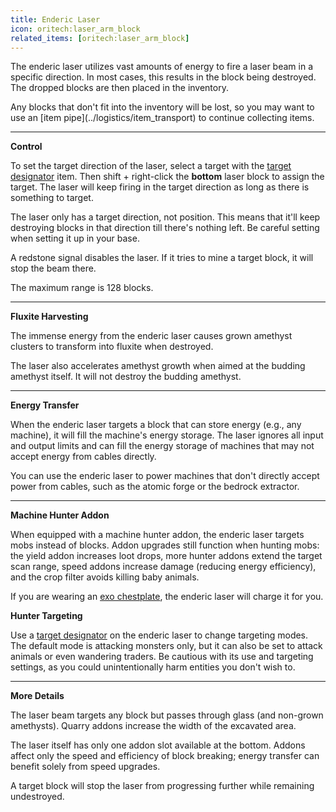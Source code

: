 ```yaml
---
title: Enderic Laser
icon: oritech:laser_arm_block
related_items: [oritech:laser_arm_block]
---
```


<center>
<ModAsset location="oritech:area/fluxite_mining" width={512} />
</center>

The enderic laser utilizes vast amounts of energy to fire a laser beam in a specific direction.
In most cases, this results in the block being destroyed.
The dropped blocks are then placed in the inventory.

<Callout variant="warning">
    Any blocks that don't fit into the inventory will be lost, so you may want to use an [item pipe](../logistics/item_transport) to continue collecting items.
</Callout>

---

**Control**

To set the target direction of the laser, select a target with the [target designator](../tools/target_designator) item.
Then shift + right-click the **bottom** laser block to assign the target. The laser will keep firing in the target direction as long as there is something to target.

<Callout variant="danger">
    The laser only has a target direction, not position. This means that it'll keep destroying blocks in that direction till there's nothing left. Be careful setting when setting it
    up in your base.
</Callout>

A redstone signal disables the laser. If it tries to mine a target block, it will stop the beam there.

The maximum range is 128 blocks.

---

**Fluxite Harvesting**

The immense energy from the enderic laser causes grown amethyst clusters to transform into fluxite when destroyed.

The laser also accelerates amethyst growth when aimed at the budding amethyst itself. It will not destroy the budding amethyst.

---

**Energy Transfer**

When the enderic laser targets a block that can store energy (e.g., any machine), it will fill the machine's energy storage.
The laser ignores all input and output limits and can fill the energy storage of machines that may not accept energy from cables directly.

<Callout variant="info">
    You can use the enderic laser to power machines that don't directly accept power from cables, such as the atomic forge or the bedrock extractor.
</Callout>

---

**Machine Hunter Addon**

When equipped with a machine hunter addon, the enderic laser targets mobs instead of blocks.
Addon upgrades still function when hunting mobs: the yield addon increases loot drops, more hunter addons extend the target scan range,
speed addons increase damage (reducing energy efficiency), and the crop filter avoids killing baby animals.

If you are wearing an [exo chestplate](../tools/exo_armor), the enderic laser will charge it for you.

**Hunter Targeting**

Use a [target designator](../tools/target_designator) on the enderic laser to change targeting modes.
The default mode is attacking monsters only, but it can also be set to attack animals or even wandering traders. Be cautious with its use and targeting settings,
as you could unintentionally harm entities you don't wish to.

---

**More Details**

The laser beam targets any block but passes through glass (and non-grown amethysts). Quarry addons increase the width of the excavated area.

The laser itself has only one addon slot available at the bottom. Addons affect only the speed and efficiency of block breaking; energy transfer can benefit solely from speed upgrades.

A target block will stop the laser from progressing further while remaining undestroyed.
